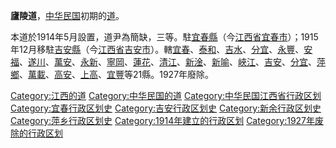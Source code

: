 '''廬陵道'''，[[中华民国|中华民国]]初期的[[道_(行政区划)|道]]。

本道於1914年5月設置，道尹為簡缺，三等。駐[[宜春縣|宜春縣]]（今[[江西省|江西省]][[宜春市|宜春市]]）；1915年12月移駐[[吉安縣|吉安縣]]（今[[江西省|江西省]][[吉安市|吉安市]]）。轄[[宜春縣|宜春]]、[[泰和县|泰和]]、[[吉水县|吉水]]、[[分宜县|分宜]]、[[永丰县|永豐]]、[[安福县|安福]]、[[遂川县|遂川]]、[[万安县|萬安]]、[[永新县|永新]]、[[宁冈县|寧岡]]、[[莲花县|蓮花]]、[[清江县|清江]]、[[新淦县|新淦]]、[[新喻县|新喻]]、[[峡江县|峽江]]、[[吉安县|吉安]]、[[分宜县|分宜]]、[[萍乡县|萍鄉]]、[[万载县|萬載]]、[[高安县|高安]]、[[上高县|上高]]、[[宜丰县|宜豐]]等21縣。1927年廢除。 

{{中华民国的道|nocat}}
{{江西省历史二级政区|nocat}}
[[Category:江西的道|Category:江西的道]]
[[Category:中华民国的道|Category:中华民国的道]]
[[Category:中华民国江西省行政区划|Category:中华民国江西省行政区划]]
[[Category:宜春行政区划史|Category:宜春行政区划史]]
[[Category:吉安行政区划史|Category:吉安行政区划史]]
[[Category:新余行政区划史|Category:新余行政区划史]]
[[Category:萍乡行政区划史|Category:萍乡行政区划史]]
[[Category:1914年建立的行政区划|Category:1914年建立的行政区划]]
[[Category:1927年废除的行政区划|Category:1927年废除的行政区划]]